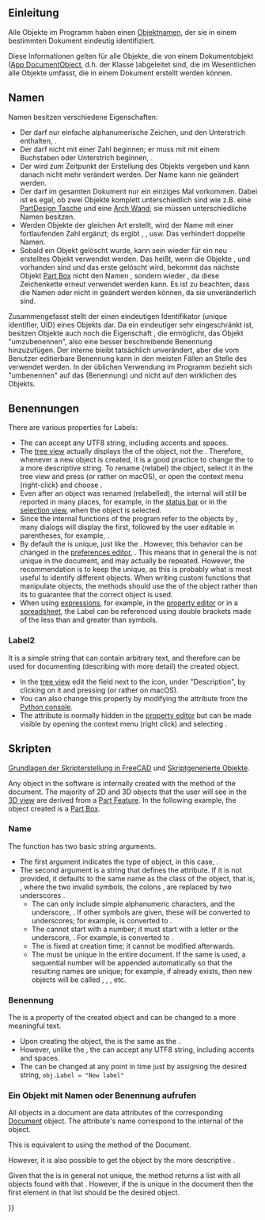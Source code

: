 <languages/>

<span id="Introduction"></span>
== Einleitung ==

{{TOCright}}

Alle Objekte im Programm haben einen [[Object_name/de|Objektnamen]], der sie in einem bestimmten Dokument eindeutig identifiziert.

Diese Informationen gelten für alle Objekte, die von einem Dokumentobjekt ([[App_DocumentObject/de|App DocumentObject]], d.h. der Klasse {{Incode|App::DocumentObject}})abgeleitet sind, die im Wesentlichen alle Objekte umfasst, die in einem Dokument erstellt werden können.

<span id="Names"></span>
== Namen ==

Namen besitzen verschiedene Eigenschaften:
* Der {{incode|Name}} darf nur einfache alphanumerische Zeichen, und den Unterstrich enthalten, {{incode|[_0-9a-zA-Z]}}.
* Der {{incode|Name}} darf nicht mit einer Zahl beginnen; er muss mit mit einem Buchstaben oder Unterstrich beginnen, {{incode|[_a-zA-Z]}}.
* Der {{incode|Name}} wird zum Zeitpunkt der Erstellung des Objekts vergeben und kann danach nicht mehr verändert werden. Der Name kann nie geändert werden.
* Der {{incode|Name}} darf im gesamten Dokument nur ein einziges Mal vorkommen. Dabei ist es egal, ob zwei Objekte komplett unterschiedlich sind wie z.B. eine [[PartDesign_Pocket/de|PartDesign Tasche]] und eine [[Arch_Wall/de|Arch Wand]]; sie müssen unterschiedliche Namen besitzen.
* Werden Objekte der gleichen Art erstellt, wird der Name mit einer fortlaufenden Zahl ergänzt; ds ergibt {{incode|Box}}, {{incode|Box001}}, {{incode|Box002}} usw. Das verhindert doppelte Namen.
* Sobald ein Objekt gelöscht wurde, kann sein {{incode|Name}} wieder für ein neu erstelltes Objekt verwendet werden. Das heißt, wenn die Objekte {{incode|Box}}, {{incode|Box001}} und {{incode|Box002}} vorhanden sind und das erste gelöscht wird, bekommt das nächste Objekt [[Part_Box|Part Box]] nicht den Namen {{incode|Box003}}, sondern wieder {{incode|Box}}, da diese Zeichenkette erneut verwendet werden kann. Es ist zu beachten, dass die Namen {{incode|Box001}} oder {{incode|Box002}} nicht in {{incode|Box}} geändert werden können, da sie unveränderlich sind.

Zusammengefasst stellt der {{incode|Name}} einen eindeutigen Identifikator (unique identifier, UID) eines Objekts dar. Da ein eindeutiger {{incode|Name}} sehr eingeschränkt ist, besitzen Objekte auch noch die Eigenschaft {{incode|Label}}, die ermöglicht, das Objekt "umzubenennen", also eine besser beschreibende Benennung hinzuzufügen. Der interne {{incode|Name}} bleibt tatsächlich unverändert, aber die vom Benutzer editierbare Benennung {{incode|Label}} kann in den meisten Fällen an Stelle des  {{incode|Namens}} verwendet werden. In der üblichen Verwendung im Programm bezieht sich "umbenennen" auf das {{incode|Label}} (Benennung) und nicht auf den wirklichen {{incode|Namen}} des Objekts.

<span id="Labels"></span>
== Benennungen ==

There are various properties for Labels:
* The {{incode|Label}} can accept any UTF8 string, including accents and spaces.
* The [[tree_view|tree view]] actually displays the {{incode|Label}} of the object, not the {{incode|Name}}. Therefore, whenever a new object is created, it is a good practice to change the {{incode|Label}} to a more descriptive string. To rename (relabel) the object, select it in the tree view and press {{KEY|F2}} (or rather {{KEY|Return}} on macOS), or open the context menu (right-click) and choose {{MenuCommand|Rename}}.
* Even after an object was renamed (relabelled), the internal {{incode|Name}} will still be reported in many places, for example, in the [[Status_bar|status bar]] or in the [[Selection_view|selection view]], when the object is selected.
* Since the internal functions of the program refer to the objects by {{incode|Name}}, many dialogs will display the {{incode|Name}} first, followed by the user editable {{incode|Label}} in parentheses, for example, {{incode|Box (Extruded piece)}}.
* By default the {{incode|Label}} is unique, just like the {{incode|Name}}. However, this behavior can be changed in the [[Preferences_Editor|preferences editor]], {{MenuCommand|Edit → Preferences → General → Document → Allow duplicate object labels in one document}}. This means that in general the {{incode|Label}} is not unique in the document, and may actually be repeated. However, the recommendation is to keep the {{incode|Label}} unique, as this is probably what is most useful to identify different objects. When writing custom functions that manipulate objects, the methods should use the {{incode|Name}} of the object rather than its {{incode|Label}} to guarantee that the correct object is used.
* When using [[Expressions|expressions]], for example, in the [[Property_editor|property editor]] or in a [[Spreadsheet|spreadsheet]], the Label can be referenced using double brackets made of the less than and greater than symbols.

{{Code|code=
<<Custom Label With Spaces>>.Height
<<Label may use UTF8 characters>>.Width
}}

=== Label2 ===

It is a simple string that can contain arbitrary text, and therefore can be used for documenting (describing with more detail) the created object.
* In the [[Tree_view|tree view]] edit the field next to the icon, under "Description", by clicking on it and pressing {{KEY|F2}} (or rather {{KEY|Return}} on macOS).
* You can also change this property by modifying the {{incode|Label2}} attribute from the [[Python_console|Python console]].
* The {{PropertyData|Label2}} attribute is normally hidden in the [[Property_editor|property editor]] but can be made visible by opening the context menu (right click) and selecting {{MenuCommand|Show hidden}}.

<span id="Scripting"></span>
== Skripten ==

{{Emphasis|Siehe auch:}} [[FreeCAD_Scripting_Basics/de|Grundlagen der Skripterstellung in FreeCAD]] und [[Scripted_objects/de|Skriptgenerierte Objekte]].

Any object in the software is internally created with the {{incode|addObject()}} method of the document. The majority of 2D and 3D objects that the user will see in the [[3D_view|3D view]] are derived from a [[Part_Feature|Part Feature]]. In the following example, the object created is a [[Part_Box|Part Box]].

{{Code|code=
import FreeCAD as App

doc = App.newDocument()
obj = doc.addObject("Part::Box", "Name")
obj.Label = "Custom label"
}}

=== Name ===

The {{incode|addObject}} function has two basic string arguments.

* The first argument indicates the type of object, in this case, {{incode|"Part::Box"}}.
* The second argument is a string that defines the {{incode|Name}} attribute. If it is not provided, it defaults to the same name as the class of the object, that is, {{incode|"Part__Box"}}, where the two invalid symbols, the colons {{incode|::}}, are replaced by two underscores {{incode|__}}.
** The {{incode|Name}} can only include simple alphanumeric characters, and the underscore, {{incode|[_0-9a-zA-Z]}}. If other symbols are given, these will be converted to underscores; for example, {{incode|"A+B:C*"}} is converted to {{incode|"A_B_C_"}}.
** The {{incode|Name}} cannot start with a number; it must start with a letter or the underscore, {{incode|[_a-zA-Z]}}. For example, {{incode|"123ABC"}} is converted to {{incode|"_23ABC"}}.
** The {{incode|Name}} is fixed at creation time; it cannot be modified afterwards.
** The {{incode|Name}} must be unique in the entire document. If the same {{incode|"Name"}} is used, a sequential number will be appended automatically so that the resulting names are unique; for example, if {{incode|"Name"}} already exists, then new objects will be called {{incode|"Name001"}}, {{incode|"Name002"}}, {{incode|"Name003"}}, etc.

<span id="Label"></span>
=== Benennung ===

The {{incode|Label}} is a property of the created object and can be changed to a more meaningful text.
* Upon creating the object, the {{incode|Label}} is the same as the {{incode|Name}}.
* However, unlike the {{incode|Name}}, the {{incode|Label}} can accept any UTF8 string, including accents and spaces.
* The {{incode|Label}} can be changed at any point in time just by assigning the desired string, <code>obj.Label = "New label"</code>

<span id="Getting_an_object_by_Name_or_Label"></span>
=== Ein Objekt mit Namen oder Benennung aufrufen ===

All objects in a document are data attributes of the corresponding [[App_DocumentObject|Document]] object. The attribute's name correspond to the internal {{incode|Name}} of the object.

{{Code|code=
import FreeCAD as App

obj1 = App.ActiveDocument.Box
obj2 = App.ActiveDocument.Box001
obj3 = App.ActiveDocument.Box002
}}

This is equivalent to using the {{incode|getObject}} method of the Document.
{{Code|code=
import FreeCAD as App

obj1 = App.ActiveDocument.getObject('Box')
obj2 = App.ActiveDocument.getObject('Box001')
obj3 = App.ActiveDocument.getObject('Box002')
}}

However, it is also possible to get the object by the more descriptive {{incode|Label}}.
{{Code|code=
import FreeCAD as App

obj1 = App.ActiveDocument.getObjectsByLabel("Concrete wall")[0]
obj2 = App.ActiveDocument.getObjectsByLabel("Custom parallelepiped")[0]
obj3 = App.ActiveDocument.getObjectsByLabel("Some special name for this cube__002")[0]
}}

Given that the {{incode|Label}} is in general not unique, the {{incode|getObjectsByLabel}} method returns a list with all objects found with that {{incode|Label}}. However, if the {{incode|Label}} is unique in the document then the first element in that list should be the desired object.

{{Userdocnavi{{#translation:}}}}